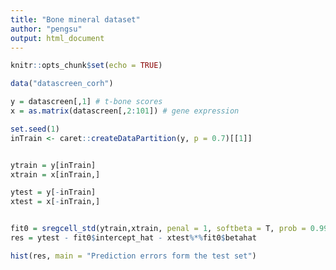 ```yaml
---
title: "Bone mineral dataset"
author: "pengsu"
output: html_document
---
```


```r
knitr::opts_chunk$set(echo = TRUE)
```




```r
data("datascreen_corh")

y = datascreen[,1] # t-bone scores
x = as.matrix(datascreen[,2:101]) # gene expression

set.seed(1)
inTrain <- caret::createDataPartition(y, p = 0.7)[[1]]


ytrain = y[inTrain]
xtrain = x[inTrain,]

ytest = y[-inTrain]
xtest = x[-inTrain,]


fit0 = sregcell_std(ytrain,xtrain, penal = 1, softbeta = T, prob = 0.995, softzeta = 1, maxiter = 30)
res = ytest - fit0$intercept_hat - xtest%*%fit0$betahat

hist(res, main = "Prediction errors form the test set")

```


